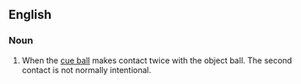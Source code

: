 ==English==

===Noun===
{{en-noun|head=[[double]] [[kiss]]|double kisses}}

# {{label|en|sports|billiards|snooker|pool}} When the [[cue ball]] makes contact twice with the object ball. The second contact is not normally intentional.